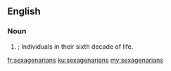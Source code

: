 ==English==

===Noun===
{{head|en|plural}} 

# {{plural of|sexagenarian|lang=en|nocat=1}}; Individuals in their sixth decade of life.

[[fr:sexagenarians]]
[[ku:sexagenarians]]
[[my:sexagenarians]]